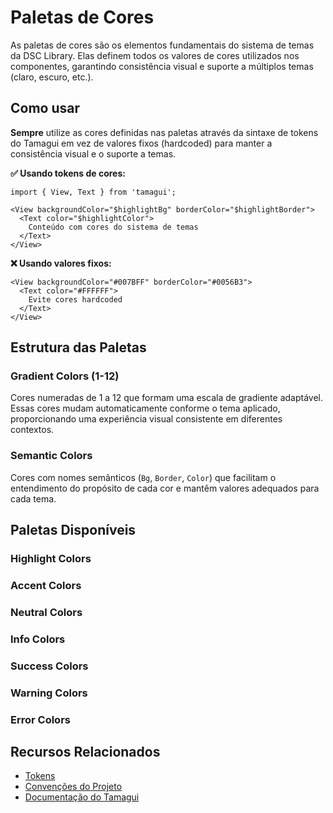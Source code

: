 

<Meta of={PalettesStories} />

# Paletas de Cores

As paletas de cores são os elementos fundamentais do sistema de temas da DSC Library. Elas definem todos os valores de cores utilizados nos componentes, garantindo consistência visual e suporte a múltiplos temas (claro, escuro, etc.).

## Como usar

**Sempre** utilize as cores definidas nas paletas através da sintaxe de tokens do Tamagui em vez de valores fixos (hardcoded) para manter a consistência visual e o suporte a temas.

**✅ Usando tokens de cores:**

```tsx
import { View, Text } from 'tamagui';

<View backgroundColor="$highlightBg" borderColor="$highlightBorder">
  <Text color="$highlightColor">
    Conteúdo com cores do sistema de temas
  </Text>
</View>
```

**❌ Usando valores fixos:**

```tsx
<View backgroundColor="#007BFF" borderColor="#0056B3">
  <Text color="#FFFFFF">
    Evite cores hardcoded
  </Text>
</View>
```

## Estrutura das Paletas

### Gradient Colors (1-12)
Cores numeradas de 1 a 12 que formam uma escala de gradiente adaptável. Essas cores mudam automaticamente conforme o tema aplicado, proporcionando uma experiência visual consistente em diferentes contextos.

### Semantic Colors  
Cores com nomes semânticos (`Bg`, `Border`, `Color`) que facilitam o entendimento do propósito de cada cor e mantêm valores adequados para cada tema.

## Paletas Disponíveis

### Highlight Colors
<Canvas of={PalettesStories.HighlightColors} />

### Accent Colors
<Canvas of={PalettesStories.AccentColors} />

### Neutral Colors
<Canvas of={PalettesStories.NeutralColors} />

### Info Colors
<Canvas of={PalettesStories.InfoColors} />

### Success Colors
<Canvas of={PalettesStories.SuccessColors} />

### Warning Colors
<Canvas of={PalettesStories.WarningColors} />

### Error Colors
<Canvas of={PalettesStories.ErrorColors} />

## Recursos Relacionados

- [Tokens](?path=/docs/design-system-tokens-overview--docs)
- [Convenções do Projeto](?path=/docs/guia-de-contribuição-convenções-do-projeto--docs)
- [Documentação do Tamagui](https://tamagui.dev/docs/core/theme)
